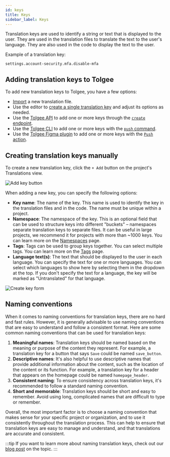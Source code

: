 ---
id: keys
title: Keys
sidebar_label: Keys
---

Translation keys are used to identify a string or text that is displayed to the user.
They are used in the translation files to translate the text to the user's language. They are also used in the code to display the text to the user.

Example of a translation key:

```text
settings.account-security.mfa.disable-mfa
```

## Adding translation keys to Tolgee

To add new translation keys to Tolgee, you have a few options:

- [Import](/platform/projects_and_organizations/import) a new translation file.
- Use the editor to [create a single translation key](#creating-translation-keys-manually) and adjust its options as needed.
- Use the [Tolgee API](/api) to add one or more keys through the [`create` endpoint](/api#tag/Localization-keys/operation/create_2).
- Use the [Tolgee CLI](/tolgee-cli) to add one or more keys with the [`push` command](/tolgee-cli/push-pull-strings#pushing-strings).
- Use the [Tolgee Figma plugin](/platform/integrations/figma_plugin/setup) to add one or more keys with the [`Push` action](/platform/integrations/figma_plugin/usage#pushing-texts-from-figma-into-tolgee).

## Creating translation keys manually

To create a new translation key, click the `+ Add` button on the project's Translations view.

![Add key button](/img/docs/platform/add_key_button.png)

When adding a new key, you can specify the following options:

- **Key name**: The name of the key. This name is used to identify the key in the translation files and in the code. The name must be unique within a project.
- **Namespace**: The namespace of the key. This is an optional field that can be used to structure keys into different "buckets" – namespaces separate translation keys to separate files.
  It can be useful in large projects, we recommend it for projects with more than ~1000 keys. You can learn more on the [Namespaces](namespaces) page.
- **Tags**: Tags can be used to group keys together. You can select multiple tags. You can learn more on the [Tags](tags) page.
- **Language text(s)**: The text that should be displayed to the user in each language. You can specify the text for one or more languages.
  You can select which languages to show here by selecting them in the dropdown at the top. If you don't specify the text for a language, the key will be marked as "Untranslated" for that language.

![Create key form](/img/docs/platform/create_key_form.png)

## Naming conventions

When it comes to naming conventions for translation keys, there are no hard and fast rules.
However, it is generally advisable to use naming conventions that are easy to understand and follow a consistent format. Here are some common naming conventions that can be used for translation keys:

1. **Meaningful names**: Translation keys should be named based on the meaning or purpose of the content they represent.
   For example, a translation key for a button that says `Save` could be named `save_button`.
2. **Descriptive names**: It's also helpful to use descriptive names that provide additional information about the content, such as the location of the content or its function.
   For example, a translation key for a header that appears on the homepage could be named `homepage_header`.
3. **Consistent naming**: To ensure consistency across translation keys, it's recommended to follow a standard naming convention.
4. **Short and memorable**: Translation keys should be short and easy to remember.
   Avoid using long, complicated names that are difficult to type or remember.

Overall, the most important factor is to choose a naming convention that makes sense for your specific project or organization, and to use it consistently throughout the translation process.
This can help to ensure that translation keys are easy to manage and understand, and that translations are accurate and consistent.

:::tip
If you want to learn more about naming translation keys, check out our [blog post](/blog/naming-translation-keys) on the topic.
:::
